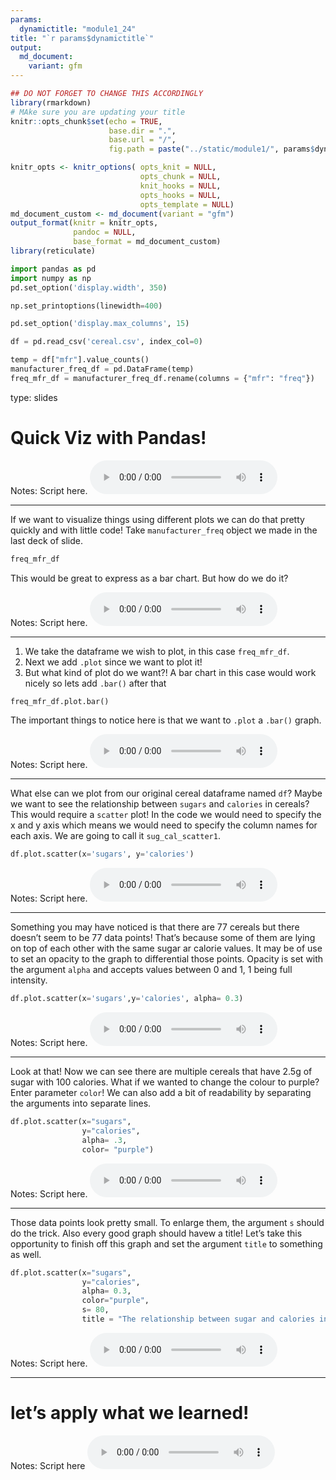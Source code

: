 ```yaml
---
params:
  dynamictitle: "module1_24"
title: "`r params$dynamictitle`"
output: 
  md_document:
    variant: gfm
---
```



```r
## DO NOT FORGET TO CHANGE THIS ACCORDINGLY 
library(rmarkdown)
# MAke sure you are updating your title 
knitr::opts_chunk$set(echo = TRUE,
                      base.dir = ".", 
                      base.url = "/",
                      fig.path = paste("../static/module1/", params$dynamictitle,"/", sep = ""))

knitr_opts <- knitr_options( opts_knit = NULL,
                             opts_chunk = NULL,
                             knit_hooks = NULL,
                             opts_hooks = NULL,
                             opts_template = NULL)
md_document_custom <- md_document(variant = "gfm")
output_format(knitr = knitr_opts,
              pandoc = NULL,
              base_format = md_document_custom)
library(reticulate)

```


```python
import pandas as pd
import numpy as np
pd.set_option('display.width', 350)

np.set_printoptions(linewidth=400)

pd.set_option('display.max_columns', 15)

df = pd.read_csv('cereal.csv', index_col=0)
```

```python
temp = df["mfr"].value_counts()
manufacturer_freq_df = pd.DataFrame(temp)
freq_mfr_df = manufacturer_freq_df.rename(columns = {"mfr": "freq"})
```


type: slides

# Quick Viz with Pandas!


Notes: Script here.
<html>
<audio controls >
  <source src="placeholder_audio.mp3" />
</audio></html>

---

If we want to visualize things using different plots we can do that pretty quickly and with little code! Take `manufacturer_freq` object we made in the last deck of slide.

```python
freq_mfr_df
```


 This would be great to express as a bar chart. But how do we do it?


Notes: Script here.
<html>
<audio controls >
  <source src="placeholder_audio.mp3" />
</audio></html>

---

1. We take the dataframe we wish to plot, in this case `freq_mfr_df`.    
2. Next we add `.plot` since we want to plot it!   
3. But what kind of plot do we want?! A bar chart in this case would work nicely so lets add `.bar()` after that 

```python
freq_mfr_df.plot.bar()
```


The important things to notice here is that we want to `.plot` a `.bar()` graph. 

Notes: Script here.
<html>
<audio controls >
  <source src="placeholder_audio.mp3" />
</audio></html>

---

What else can we plot from our original cereal dataframe named `df`? Maybe we want to see the relationship between `sugars` and `calories` in cereals?    
This would require a `scatter` plot! 
In the code we would need to specify the x and y axis which means we would need to specify the column names for each axis. 
We are going to call it `sug_cal_scatter1`.

```python
df.plot.scatter(x='sugars', y='calories')
```


Notes: Script here.
<html>
<audio controls >
  <source src="placeholder_audio.mp3" />
</audio></html>

---

Something you may have noticed is that there are 77 cereals but there doesn't seem to be 77 data points! That's because some of them are lying on top of each other with the same sugar ar calorie values. It may be of use to set an opacity to the graph to differential those points. Opacity is set with the argument `alpha` and accepts values between 0 and 1, 1 being full intensity.  

```python
df.plot.scatter(x='sugars',y='calories', alpha= 0.3)
```

Notes: Script here.
<html>
<audio controls >
  <source src="placeholder_audio.mp3" />
</audio></html>

---

Look at that! Now we can see there are multiple cereals that have 2.5g of sugar with 100 calories. 
What if we wanted to change the colour to purple? Enter parameter `color`! We can also add a bit of readability by separating the arguments into separate lines.

```python
df.plot.scatter(x="sugars", 
                y="calories", 
                alpha= .3, 
                color= "purple")
```



Notes: Script here.
<html>
<audio controls >
  <source src="placeholder_audio.mp3" />
</audio></html>

---

Those data points look pretty small. To enlarge them, the argument `s` should do the trick. Also every good graph should havew a title! Let's take this opportunity to finish off this graph and set the argument `title` to something as well. 

```python
df.plot.scatter(x="sugars",
                y="calories",
                alpha= 0.3, 
                color="purple",
                s= 80, 
                title = "The relationship between sugar and calories in cereals")
```


Notes: Script here.
<html>
<audio controls >
  <source src="placeholder_audio.mp3" />
</audio></html>

---

# let’s apply what we learned!

Notes: Script here
<html>
<audio controls >
  <source src="placeholder_audio.mp3" />
</audio></html>



